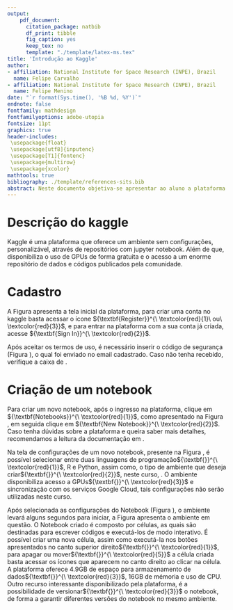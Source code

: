 ```yaml
---
output:
    pdf_document:
      citation_package: natbib
      df_print: tibble
      fig_caption: yes
      keep_tex: no
      template: "./template/latex-ms.tex"
title: 'Introdução ao Kaggle'
author:
- affiliation: National Institute for Space Research (INPE), Brazil
  name: Felipe Carvalho
- affiliation: National Institute for Space Research (INPE), Brazil
  name: Felipe Menino
date: "`r format(Sys.time(), '%B %d, %Y')`"
endnote: false
fontfamily: mathdesign
fontfamilyoptions: adobe-utopia
fontsize: 11pt
graphics: true
header-includes:
 \usepackage{float}
 \usepackage[utf8]{inputenc}
 \usepackage[T1]{fontenc}
 \usepackage{multirow}
 \usepackage{xcolor}
mathtools: true
bibliography: ./template/references-sits.bib
abstract: Neste documento objetiva-se apresentar ao aluno a plataforma kaggle como meio de criação, execução e reprodução de notebooks.
---
```


# Descrição do kaggle

Kaggle é uma plataforma que oferece um ambiente sem configurações, personalizável, através de repositórios com  jupyter notebook. Além de que, disponibiliza o uso de GPUs de forma gratuita e o acesso a um enorme repositório de dados e códigos publicados pela comunidade.


# Cadastro

A Figura \ref{fig:telacadastro} apresenta a tela inicial da plataforma, para criar uma conta no kaggle basta acessar o ícone ${\textbf{Register}}^{\ \textcolor{red}{1}\ ou\ \textcolor{red}{3}}$, e para entrar na plataforma com a sua conta já criada, acesse ${\textbf{Sign In}}^{\ \textcolor{red}{2}}$.


\begin{figure}[!htb]
    \centering
    \includegraphics[width=\linewidth]{./img/tela_inicial.png}
    \caption{Tela inicial}
    \label{fig:telacadastro}
\end{figure}


Após aceitar os termos de uso, é necessário inserir o código de segurança (Figura \ref{fig:codigo}), o qual foi enviado no email cadastrado. Caso não tenha recebido, verifique a caixa de \textit{Spam}.

\begin{figure}[H]
    \centering
    \includegraphics[height = 200px,width=\linewidth]{./img/code_number.png}
    \caption{Tela de segurança}
    \label{fig:codigo}
\end{figure}


# Criação de um notebook


Para criar um novo notebook, após o ingresso na plataforma, clique em ${\textbf{Notebooks}}^{\ \textcolor{red}{1}}$, como apresentado na Figura \ref{fig:telacriacao}, em seguida clique em ${\textbf{New Notebook}}^{\ \textcolor{red}{2}}$. Caso tenha dúvidas sobre a plataforma e queira saber mais detalhes, recomendamos a leitura da documentação em \textbf{Documentation}.


\begin{figure}[!htb]
    \centering
    \includegraphics[width=\linewidth]{./img/criacao_jupyter.png}
    \caption{Criação de um novo notebook}
    \label{fig:telacriacao}
\end{figure}


Na tela de configurações de um novo notebook, presente na Figura \ref{fig:telaconfig}, é possível selecionar entre duas linguagens de programação${\textbf{}}^{\ \textcolor{red}{1}}$, R e Python, assim como, o tipo de ambiente que deseja criar${\textbf{}}^{\ \textcolor{red}{2}}$, neste curso, \textbf{Notebook}. O ambiente disponibiliza acesso a GPUs${\textbf{}}^{\ \textcolor{red}{3}}$ e sincronização com os serviços Google Cloud, tais configurações não serão utilizadas neste curso.

\begin{figure}[H]
    \centering
    \includegraphics[width=\linewidth]{./img/tela_criacao_2.png}
    \caption{Criação de um novo notebook}
    \label{fig:telaconfig}
\end{figure}


Após selecionada as configurações do Notebook (Figura \ref{fig:telaconfig}), o ambiente levará alguns segundos para iniciar, a Figura apresenta \ref{fig:telaambiente} o ambiente em questão. O Notebook criado é composto por células, as quais são destinadas para escrever códigos e executá-los de modo interativo. É possível criar uma nova célula, assim como executá-la nos botões apresentados no canto superior direito${\textbf{}}^{\ \textcolor{red}{1}}$, para apagar ou mover${\textbf{}}^{\ \textcolor{red}{5}}$ a célula criada basta acessar os ícones que aparecem no canto direito ao clicar na célula. A plataforma oferece 4.9GB de espaço para armazenamento de dados${\textbf{}}^{\ \textcolor{red}{3}}$, 16GB de mémoria e uso de CPU. Outro recurso interessante disponibilizado pela plataforma, é a possibilidade de versionar${\textbf{}}^{\ \textcolor{red}{3}}$ o notebook, de forma a garantir diferentes versões do notebook no mesmo ambiente.


\begin{figure}[H]
    \centering
    \includegraphics[width=\linewidth]{./img/exemplo_jupyter.png}
    \caption{Detalhes do ambiente}
    \label{fig:telaambiente}
\end{figure}


